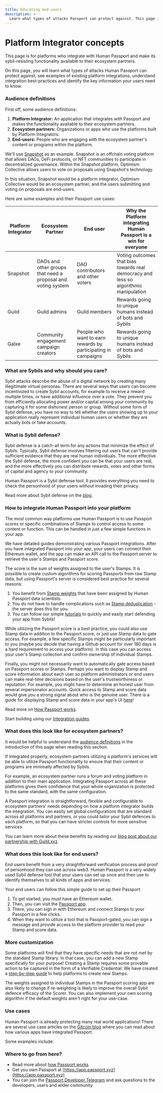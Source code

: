 ```yaml
---
title: Educating end users
description: >-
  Learn what types of attacks Passport can protect against. This page is aimed at platform integrators.
---
```



# Platform Integrator concepts

This page is for platforms who integrate with Human Passport and make its sybil-resisting functionality available to their ecosystem partners.

On this page, you will learn what types of attacks Human Passport can protect against, see examples of existing platform integrations, understand integration best-practices and identify the key information your users need to know.

### Audience definitions

First off, some audience definitions:

1. **Platform Integrator:** An application that integrates with Passport and makes the functionality available to their ecosystem partners.
2. **Ecosystem partners:** Organizations or apps who use the platforms built by Platform Integrators.
3. **End-users:** People who are engaging with the ecosystem partner's content or programs within the platform.

We'll use [Snapshot](https://snapshot.org/#/) as an example. Snapshot is an offchain voting platform that allows DAOs, DeFi protocols, or NFT communities to participate in decentralized governance. Within the Snapshot platform, Optimism Collective allows users to vote on proposals using Snapshot's technology.

In this situation, Snapshot would be a platform integrator, Optimism Collective would be an ecosystem partner, and the users submitting and voting on proposals are end-users.

Here are some examples and their Passport use cases:

| Platform Integrator | Ecosystem Partner                                            | End user                                                      | Why the Platform integrating Human Passport is a win for everyone                       |
| ------------------- | ------------------------------------------------------------ | ------------------------------------------------------------- | ------------------------------------------------------------------------------------- |
| Snapshot            | DAOs and other groups that need a proposal and voting system | DAO contributors and other voters                             | Voting outcomes that bias towards real democracy and less so algorithmic manipulation |
| Guild               | Guild admins                                                 | Guild members                                                 | Rewards going to unique humans instead of bots and Sybils                             |
| Galxe               | Community engagement campaign creators                       | People who want to earn rewards by participating in campaigns | Rewards going to unique humans instead of bots and Sybils                             |


### What are Sybils and why should you care?

Sybil attacks describe the abuse of a digital network by creating many illegitimate virtual personas. There are several ways that users can become incentivized to create Sybil accounts, for example to receive a reward multiple times, or have additional influence over a vote. They prevent you from efficiently allocating power and/or capital among your community by capturing it for some dishonest person or group. Without some form of Sybil defense, you have no way to tell whether the users showing up to your application really represent individual human users or whether they are actually bots or fake accounts.



### What is Sybil defense?

Sybil defense is a catch-all term for any actions that minimize the effect of Sybils. Typically, Sybil defense involves filtering out users that can't provide sufficient evidence that they are real human individuals. The more effective the Sybil defense, the more confident you can be that your users are real, and the more effectively you can distribute rewards, votes and other forms of capital and agency to your community.

Human Passport is a Sybil defense tool. It provides everything you need to check the personhood of your users without invading their privacy.

Read more about Sybil defense on the [blog](https://www.gitcoin.co/blog/tag/gitcoin-passport).



### How to integrate Human Passport into your platform

The most common way platforms use Human Passport is to use Passport scores or specific combinations of Stamps to control access to some content or function. This can be handled in just a few simple functions in your app.

We have detailed guides demonstrating various Passport integrations. After you have integrated Passport into your app, your users can connect their Ethereum wallet, and the app can make an API call to the Passport server to retrieve the user's Stamps and Passport score.

The score is the sum of weights assigned to the user's Stamps. It is possible to create custom algorithms for scoring Passports from raw Stamp data, but using Passport's server is considered best practice for several reasons:

1. You benefit from [Stamp weights](https://github.com/passportxyz/passport-scorer/blob/main/api/scorer/settings/gitcoin_passport_weights.py) that have been assigned by Human Passport data scientists.
2. You do not have to handle complications such as [Stamp deduplication](deduplicating-stamps) - the server does this for you.
3. You can follow our simple [tutorials](/building-with-passport/stamps/passport-api-v1/tutorials/) to quickly and easily start defending your app from Sybils!

While utilizing the Passport score is a best practice, you could also use Stamp data in addition to the Passport score, or just use Stamp data to gate access. For example, a few specific Stamps might be particularly important to you (maybe you decide that having a Github account for over 180 days is a hard requirement to access your platform). In this case you can access your user's Stamp collection and confirm ownership of individual Stamps.

Finally, you might not necessarily want to automatically gate access based on Passport scores or Stamps. Perhaps you want to display Stamp and score information about each user so platform administrators or end users can make real-time decisions based on the user's trustworthiness or reputation. For example, you might have to determine an honest user from several impersonator accounts. Quick access to Stamp and score data would give you a strong signal about who is the genuine user. There is a guide for displaying Stamp and score data in your app's UI [here](/building-with-passport/stamps/passport-api-v1/tutorials/integrating-stamps-and-scorers)!

Read more on [How Passport works](/overview/).

Start building using our [Integration guides](/building-with-passport/stamps/passport-api-v1/tutorials/).



### **What does this look like for ecosystem partners?**

It would be helpful to understand the [audience definitions](#audience-definitions) in the introduction of this page when reading this section.

If integrated properly, ecosystem partners utilizing a platform's services will be able to utilize Passport functionality to ensure that their content or programs are minimally affected by Sybils.

For example, an ecosystem partner runs a forum and voting platform in addition to their main application. Integrating Passport across all these platforms gives them confidence that your whole organization is protected to the same standard, with the same configuration.

A Passport integration is straightforward, flexible and configurable to ecosystem partners' needs depending on how a platform integrator builds the integration. You can easily set global configurations that are standard across all platforms and partners, or you could tailor your Sybil defences to each platform, so that you can have stricter controls for more sensitive services.

You can learn more about these benefits by reading our [blog post about our partnership with Guild.xyz](https://www.gitcoin.co/blog/guild-xyz-and-gitcoin-passport-partner).



### What does this look like for end users?

End users benefit from a very straightforward verification process and proof of personhood they can use across web3. Human Passport is a very widely used Sybil defense tool that your users can set up once and then use to identify themselves to all kinds of apps and services.

Your end users can follow this simple guide to set up their Passport:

1. To get started, you must have an Ethereum wallet.
2. Then, you can visit the [Passport app](https://app.passport.xyz/).
3. There, you can sign in with Ethereum and connect Stamps to your Passport in a few clicks.
4. When they want to utilize a tool that is Passport-gated, you can sign a message and provide access to the platform provider to read your Stamp and score data.



### More customization

Some platforms will find that they have specific needs that are not met by the standard Stamp library. In that case, you can add a new Stamp specifically for your purpose! Creating a Stamp requires some provable action to be captured in the form of a Verifiable Credential. We have created a [step-by-step guide](/building-with-passport/stamps/create-a-stamp/integrating-a-new-stamp) to help platforms to create new Stamps.


<Callout type="info">
The weights assigned to individual Stamps in the Passport scoring app are also likely to change if re-weighting is likely to improve the overall Sybil defence efficacy of the Scorer. You can also implement your own scoring algorithm if the default weights aren't right for your use-case.
</Callout>



### Use cases

Human Passport is already protecting many real world applications! There are several use case articles on the [Gitcoin blog](https://www.gitcoin.co/blog/tag/case-studies) where you can read about how various apps have integrated Passport.

Some examples include:

<Cards>
<Card title="Building Reputation on {r}elinkd" href="https://www.gitcoin.co/blog/building-reputation-on-r-elinkd" />
<Card title="Guild.xyz and Gitcoin Passport Partner to Stop Bots and Sybil Attackers" href="https://www.gitcoin.co/blog/guild-xyz-and-gitcoin-passport-partner" />
<Card title="Bankless Academy - A Gitcoin Passport Case Study" href="https://www.gitcoin.co/blog/bankless-academy-a-gitcoin-passport-case-study" />
<Card title="Strengthening CyberConnect's Loyalty Program with Gitcoin Passport" href="https://www.gitcoin.co/blog/gitcoin-passoort-cyberconnect-case-study" />
</Cards>

### Where to go from here?

* Read more about [how Passport works](/overview/why-passport-xyz)
* Get you own Passport at [https://app.passport.xyz](https://app.passport.xyz)
* You can join the [Passport Developer Telegram](https://t.me/+Mcp9RsRV7tVmYjZh) and ask questions to the developers, users and wider community
